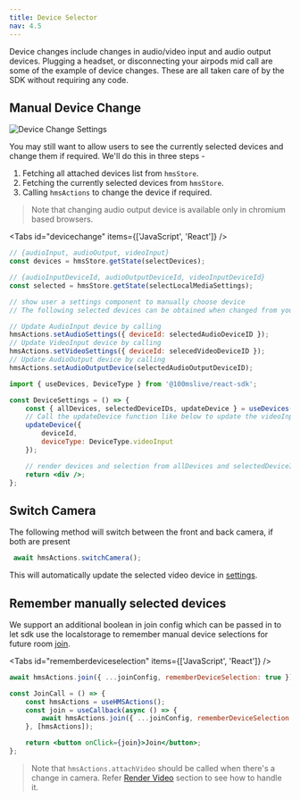 ```yaml
---
title: Device Selector
nav: 4.5
---
```


Device changes include changes in audio/video input and audio output devices. Plugging a headset, or disconnecting your airpods mid call are
some of the example of device changes. These are all taken care of by the SDK without requiring any code.

## Manual Device Change

![Device Change Settings](/guides/settings.png)

You may still want to allow users to see the currently selected devices and change them if required. We'll do this in three steps -

1. Fetching all attached devices list from `hmsStore`.
2. Fetching the currently selected devices from `hmsStore`.
3. Calling `hmsActions` to change the device if required.

> Note that changing audio output device is available only in chromium based browsers.

<Tabs id="devicechange" items={['JavaScript', 'React']} />

<Tab id='devicechange-0'>

```js
// {audioInput, audioOutput, videoInput}
const devices = hmsStore.getState(selectDevices);

// {audioInputDeviceId, audioOutputDeviceId, videoInputDeviceId}
const selected = hmsStore.getState(selectLocalMediaSettings);

// show user a settings component to manually choose device
// The following selected devices can be obtained when changed from your UI.

// Update AudioInput device by calling
hmsActions.setAudioSettings({ deviceId: selectedAudioDeviceID });
// Update VideoInput device by calling
hmsActions.setVideoSettings({ deviceId: selecedVideoDeviceID });
// Update AudioOutput device by calling
hmsActions.setAudioOutputDevice(selectedAudioOutputDeviceID);
```

</Tab>

<Tab id='devicechange-1'>

```jsx
import { useDevices, DeviceType } from '@100mslive/react-sdk';

const DeviceSettings = () => {
    const { allDevices, selectedDeviceIDs, updateDevice } = useDevices();
    // Call the updateDevice function like below to update the videoInput device. Similarly for audio input and output pass corresponding deviceId and DeviceType
    updateDevice({
        deviceId,
        deviceType: DeviceType.videoInput
    });

    // render devices and selection from allDevices and selectedDeviceIDs
    return <div />;
};
```

</Tab>

## Switch Camera

The following method will switch between the front and back camera, if both are present

```js
 await hmsActions.switchCamera();
```
This will automatically update the selected video device in [settings](/api-reference/javascript/v2/interfaces/HMSStore#settings).

## Remember manually selected devices

We support an additional boolean in join config which can be passed in to let sdk use the localstorage to remember
manual device selections for future room [join](./join).

<Tabs id="rememberdeviceselection" items={['JavaScript', 'React']} />

<Tab id='rememberdeviceselection-0'>

```js
await hmsActions.join({ ...joinConfig, rememberDeviceSelection: true });
```

</Tab>

<Tab id='rememberdeviceselection-1'>

```jsx
const JoinCall = () => {
    const hmsActions = useHMSActions();
    const join = useCallback(async () => {
        await hmsActions.join({ ...joinConfig, rememberDeviceSelection: true });
    }, [hmsActions]);

    return <button onClick={join}>Join</button>;
};
```

</Tab>

> Note that `hmsActions.attachVideo` should be called when there's a change in camera. Refer [Render Video](/javascript/v2/how--to-guides/set-up-video-conferencing/render-video/overview#when-to-attachdetach-videos) section to see how to handle it.
